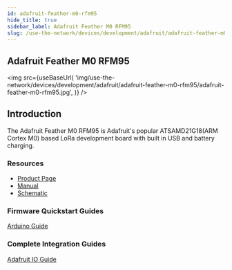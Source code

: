 ```yaml
---
id: adafruit-feather-m0-rfm95
hide_title: true
sidebar_label: Adafruit Feather M0 RFM95
slug: /use-the-network/devices/development/adafruit/adafruit-feather-m0-rfm95
---
```



## Adafruit Feather M0 RFM95

<img
  src={useBaseUrl(
    'img/use-the-network/devices/development/adafruit/adafruit-feather-m0-rfm95/adafruit-feather-m0-rfm95.jpg',
  )}
/>

## Introduction

The Adafruit Feather M0 RFM95 is Adafruit's popular ATSAMD21G18(ARM Cortex M0) based LoRa
development board with built in USB and battery charging.

### Resources

- [Product Page](https://www.adafruit.com/product/3178)
- [Manual](https://learn.adafruit.com/adafruit-feather-m0-radio-with-lora-radio-module/downloads)
- [Schematic ](https://learn.adafruit.com/assets/32914)

### Firmware Quickstart Guides

[Arduino Guide](/use-the-network/devices/development/adafruit/adafruit-feather-m0-rfm95/arduino)

### Complete Integration Guides

[Adafruit IO Guide](/use-the-network/devices/development/adafruit/adafruit-feather-m0-rfm95/adafruitio)
